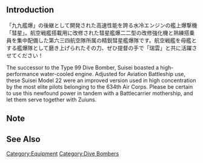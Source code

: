 {{EquipmentInfo|292}}

==Introduction==
「九九艦爆」の後継として開発された高速性能を誇る水冷エンジンの艦上爆撃機「彗星」。航空戦艦搭載用に改修された彗星艦爆二二型の改修強化機と熟練搭乗員を集中配備した第六三四航空隊所属の精鋭彗星艦爆隊です。航空戦艦を母艦とする艦爆隊として磨き上げられたその力、ぜひ提督の手で「瑞雲」と共に活躍させてください！

The successor to the Type 99 Dive Bomber, Suisei boasted a high-performance water-cooled engine. Adjusted for Aviation Battleship use, these Suisei Model 22 were an improved version used in high concentration by the most elite pilots belonging to the 634th Air Corps. Please be certain to use this newfound power in tandem with a Battlecarrier mothership, and let them serve together with Zuiuns.

==Note==

==See Also==

{{Equipmentlist}}
[[Category:Equipment]]
[[Category:Dive Bombers]]